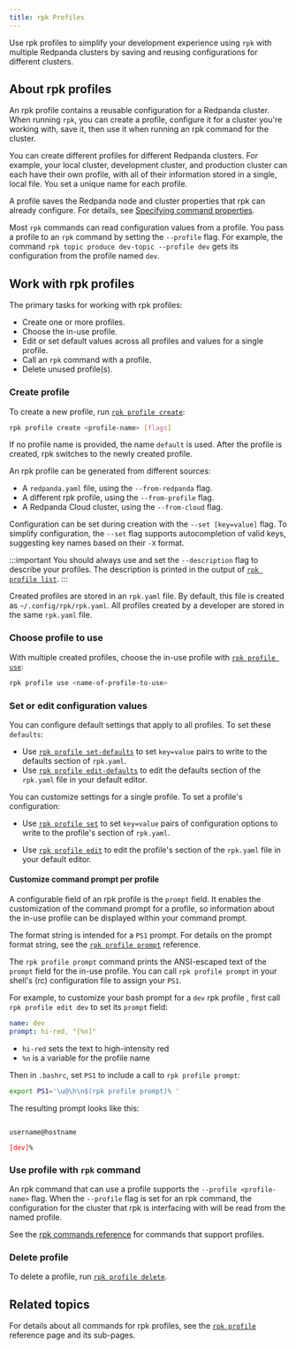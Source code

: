 ```yaml
---
title: rpk Profiles
---
```


<head>
    <meta name="title" content="rpk Profiles | Redpanda Docs"/>
    <meta name="description" content="Use rpk profiles to simplify your development experience with multiple Redpanda clusters by saving and reusing configurations for different clusters."/>
    <link rel="canonical" href="https://docs.redpanda.com/docs/get-started/config-rpk-profile/" />
</head>


Use rpk profiles to simplify your development experience using `rpk` with multiple Redpanda clusters by saving and reusing configurations for different clusters.

## About rpk profiles

An rpk profile contains a reusable configuration for a Redpanda cluster. When running `rpk`, you can create a profile, configure it for a cluster you're working with, save it, then use it when running an rpk command for the cluster. 

You can create different profiles for different Redpanda clusters. For example, your local cluster, development cluster, and production cluster can each have their own profile, with all of their information stored in a single, local file. You set a unique name for each profile.

A profile saves the Redpanda node and cluster properties that rpk can already configure. For details, see [Specifying command properties](../intro-to-rpk#specifying-command-properties).

Most `rpk` commands can read configuration values from a profile. You pass a profile to an `rpk` command by setting the `--profile` flag. For example, the command `rpk topic produce dev-topic --profile dev` gets its configuration from the profile named `dev`.

## Work with rpk profiles

The primary tasks for working with rpk profiles:

- Create one or more profiles.
- Choose the in-use profile.
- Edit or set default values across all profiles and values for a single profile.
- Call an `rpk` command with a profile.
- Delete unused profile(s).

### Create profile

To create a new profile, run [`rpk profile create`](../../reference/rpk/rpk-profile/rpk-profile-create):

```bash
rpk profile create <profile-name> [flags]
```

If no profile name is provided, the name `default` is used. After the profile is created, rpk switches to the newly created profile.

An rpk profile can be generated from different sources:
- A `redpanda.yaml` file, using the `--from-redpanda` flag.
- A different rpk profile, using the `--from-profile` flag.
- A Redpanda Cloud cluster, using the `--from-cloud` flag.

Configuration can be set during creation with the `--set [key=value]` flag. To simplify configuration, the `--set` flag supports autocompletion of valid keys, suggesting key names based on their `-X` format. 

:::important
You should always use and set the `--description` flag to describe your profiles. The description is printed in the output of [`rpk profile list`](../../reference/rpk/rpk-profile/rpk-profile-list).
:::

Created profiles are stored in an `rpk.yaml` file. By default, this file is created as `~/.config/rpk/rpk.yaml`. All profiles created by a developer are stored in the same `rpk.yaml` file.

### Choose profile to use

With multiple created profiles, choose the in-use profile with [`rpk profile use`](../../reference/rpk/rpk-profile/rpk-profile-use):

```bash
rpk profile use <name-of-profile-to-use>
```

### Set or edit configuration values

You can configure default settings that apply to all profiles. To set these `defaults`:

- Use [`rpk profile set-defaults`](../../reference/rpk/rpk-profile/rpk-profile-set-defaults) to set `key=value` pairs to write to the defaults section
of `rpk.yaml`.
- Use [`rpk profile edit-defaults`](../../reference/rpk/rpk-profile/rpk-profile-edit-defaults) to edit the defaults section of the `rpk.yaml` file in your default editor.

You can customize settings for a single profile. To set a profile's configuration:

- Use [`rpk profile set`](../../reference/rpk/rpk-profile/rpk-profile-set) to set `key=value` pairs of configuration options to write to the profile's section of `rpk.yaml`.

- Use [`rpk profile edit`](../../reference/rpk/rpk-profile/rpk-profile-edit) to edit the profile's section of the `rpk.yaml` file in your default editor.

#### Customize command prompt per profile

A configurable field of an rpk profile is the `prompt` field. It enables the customization of the command prompt for a profile, so information about the in-use profile can be displayed within your command prompt.  

The format string is intended for a `PS1` prompt. For details on the prompt format string, see the [`rpk profile prompt`](../../reference/rpk/rpk-profile/rpk-profile-prompt) reference.

The `rpk profile prompt` command prints the ANSI-escaped text of the `prompt` field for the in-use profile. You can call `rpk profile prompt` in your shell's (rc) configuration file to assign your `PS1`. 

For example, to customize your bash prompt for a `dev` rpk profile , first call `rpk profile edit dev` to set its `prompt` field:

```yaml title="rpk profile edit dev"
name: dev
prompt: hi-red, "[%n]"
```

- `hi-red` sets the text to high-intensity red
- `%n` is a variable for the profile name

Then in `.bashrc`, set `PS1` to include a call to `rpk profile prompt`: 

```bash title=".bashrc"
export PS1='\u@\h\n$(rpk profile prompt)% '
```

The resulting prompt looks like this:

<code>
username@hostname<br/>
<font color="red">[dev]</font>% 
</code>

### Use profile with `rpk` command

An rpk command that can use a profile supports the `--profile <profile-name>` flag. When the `--profile` flag is set for an rpk command, the configuration for the cluster that rpk is interfacing with will be read from the named profile. 

See the [rpk commands reference](../../reference/rpk) for commands that support profiles.

### Delete profile

To delete a profile, run [`rpk profile delete`](../../reference/rpk/rpk-profile/rpk-profile-delete).

## Related topics

For details about all commands for rpk profiles, see the [`rpk profile`](../../reference/rpk/rpk-profile) reference page and its sub-pages.

